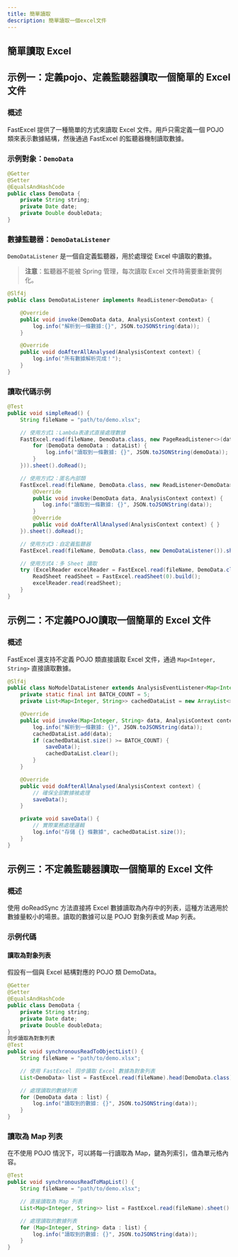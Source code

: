 ```yaml
---
title: 簡單讀取
description: 簡單讀取一個excel文件
---
```



## 簡單讀取 Excel

## 示例一：定義pojo、定義監聽器讀取一個簡單的 Excel 文件
### 概述

FastExcel 提供了一種簡單的方式來讀取 Excel 文件。用戶只需定義一個 POJO 類來表示數據結構，然後通過 FastExcel 的監聽器機制讀取數據。

### 示例對象：`DemoData`
```java
@Getter
@Setter
@EqualsAndHashCode
public class DemoData {
    private String string;
    private Date date;
    private Double doubleData;
}
```

### 數據監聽器：`DemoDataListener`
`DemoDataListener` 是一個自定義監聽器，用於處理從 Excel 中讀取的數據。
> **注意**：監聽器不能被 Spring 管理，每次讀取 Excel 文件時需要重新實例化。

```java
@Slf4j
public class DemoDataListener implements ReadListener<DemoData> {

    @Override
    public void invoke(DemoData data, AnalysisContext context) {
        log.info("解析到一條數據:{}", JSON.toJSONString(data));
    }

    @Override
    public void doAfterAllAnalysed(AnalysisContext context) {
        log.info("所有數據解析完成！");
    }
}
```

### 讀取代碼示例
```java
@Test
public void simpleRead() {
    String fileName = "path/to/demo.xlsx";

    // 使用方式1：Lambda表達式直接處理數據
    FastExcel.read(fileName, DemoData.class, new PageReadListener<>(dataList -> {
        for (DemoData demoData : dataList) {
            log.info("讀取到一條數據: {}", JSON.toJSONString(demoData));
        }
    })).sheet().doRead();

    // 使用方式2：匿名內部類
    FastExcel.read(fileName, DemoData.class, new ReadListener<DemoData>() {
        @Override
        public void invoke(DemoData data, AnalysisContext context) {
           log.info("讀取到一條數據: {}", JSON.toJSONString(data));
        }
        @Override
        public void doAfterAllAnalysed(AnalysisContext context) { }
    }).sheet().doRead();

    // 使用方式3：自定義監聽器
    FastExcel.read(fileName, DemoData.class, new DemoDataListener()).sheet().doRead();

    // 使用方式4：多 Sheet 讀取
    try (ExcelReader excelReader = FastExcel.read(fileName, DemoData.class, new DemoDataListener()).build()) {
        ReadSheet readSheet = FastExcel.readSheet(0).build();
        excelReader.read(readSheet);
    }
}
```

## 示例二：不定義POJO讀取一個簡單的 Excel 文件

### 概述
FastExcel 還支持不定義 POJO 類直接讀取 Excel 文件，通過 `Map<Integer, String>` 直接讀取數據。

```java
@Slf4j
public class NoModelDataListener extends AnalysisEventListener<Map<Integer, String>> {
    private static final int BATCH_COUNT = 5;
    private List<Map<Integer, String>> cachedDataList = new ArrayList<>(BATCH_COUNT);

    @Override
    public void invoke(Map<Integer, String> data, AnalysisContext context) {
        log.info("解析到一條數據: {}", JSON.toJSONString(data));
        cachedDataList.add(data);
        if (cachedDataList.size() >= BATCH_COUNT) {
            saveData();
            cachedDataList.clear();
        }
    }

    @Override
    public void doAfterAllAnalysed(AnalysisContext context) {
        // 確保全部數據被處理
        saveData();
    }

    private void saveData() {
        // 實際業務處理邏輯
        log.info("存儲 {} 條數據", cachedDataList.size());
    }
}
```

## 示例三：不定義監聽器讀取一個簡單的 Excel 文件

### 概述
使用 doReadSync 方法直接將 Excel 數據讀取為內存中的列表，這種方法適用於數據量較小的場景。讀取的數據可以是 POJO 對象列表或 Map 列表。

### 示例代碼
#### 讀取為對象列表

假設有一個與 Excel 結構對應的 POJO 類 DemoData。

```java
@Getter
@Setter
@EqualsAndHashCode
public class DemoData {
    private String string;
    private Date date;
    private Double doubleData;
}
同步讀取為對象列表
@Test
public void synchronousReadToObjectList() {
    String fileName = "path/to/demo.xlsx";

    // 使用 FastExcel 同步讀取 Excel 數據為對象列表
    List<DemoData> list = FastExcel.read(fileName).head(DemoData.class).sheet().doReadSync();

    // 處理讀取的數據列表
    for (DemoData data : list) {
        log.info("讀取到的數據: {}", JSON.toJSONString(data));
    }
}
```

### 讀取為 Map 列表
在不使用 POJO 情況下，可以將每一行讀取為 Map，鍵為列索引，值為單元格內容。

```java
@Test
public void synchronousReadToMapList() {
    String fileName = "path/to/demo.xlsx";

    // 直接讀取為 Map 列表
    List<Map<Integer, String>> list = FastExcel.read(fileName).sheet().doReadSync();

    // 處理讀取的數據列表
    for (Map<Integer, String> data : list) {
        log.info("讀取到的數據: {}", JSON.toJSONString(data));
    }
}
```